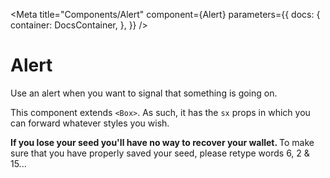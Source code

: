 
<Meta
  title="Components/Alert"
  component={Alert}
  parameters={{
    docs: {
      container: DocsContainer,
    },
  }}
/>

# Alert

Use an alert when you want to signal that something is going on.

This component extends `<Box>`. As such, it has the `sx` props in which you can forward
whatever styles you wish.

<Preview>
  <Story name="alert">
    <Box width="416px">
      <Alert>
        <strong>
          If you lose your seed you'll have no way to recover your wallet.
        </strong>
        To make sure that you have properly saved your seed, please retype words
        6, 2 & 15...
      </Alert>
    </Box>
  </Story>
</Preview>
